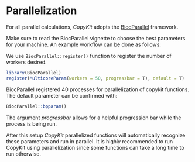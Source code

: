 # Parallelization

For all parallel calculations, *CopyKit* adopts the [BiocParallel](https://www.bioconductor.org/packages/devel/bioc/vignettes/BiocParallel/inst/doc/Introduction_To_BiocParallel.pdf) framework. 

Make sure to read the BiocParallel vignette to choose the best parameters for your machine. An example workflow can be done as follows:

We use `BiocParallel::register()` function to register the number of workers desired.

```r
library(BiocParallel)
register(MulticoreParam(workers = 50, progressbar = T), default = T)
```

BiocParallel registered 40 processes for parallelization of copykit functions. The default parameter can be confirmed with:
```r
BiocParallel::bpparam()
```

The argument *progressbar* allows for a helpful progression bar while the process is being run.

After this setup *CopyKit* parallelized functions will automatically recognize these parameters and run in parallel.
It is highly recommended to run CopyKit using parallelization since some functions can take a long time to run otherwise.



